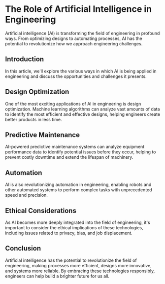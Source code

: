 # The Role of Artificial Intelligence in Engineering

Artificial intelligence (AI) is transforming the field of engineering in profound ways. From optimizing designs to automating processes, AI has the potential to revolutionize how we approach engineering challenges.

## Introduction

In this article, we'll explore the various ways in which AI is being applied in engineering and discuss the opportunities and challenges it presents.

## Design Optimization

One of the most exciting applications of AI in engineering is design optimization. Machine learning algorithms can analyze vast amounts of data to identify the most efficient and effective designs, helping engineers create better products in less time.

## Predictive Maintenance

AI-powered predictive maintenance systems can analyze equipment performance data to identify potential issues before they occur, helping to prevent costly downtime and extend the lifespan of machinery.

## Automation

AI is also revolutionizing automation in engineering, enabling robots and other automated systems to perform complex tasks with unprecedented speed and precision.

## Ethical Considerations

As AI becomes more deeply integrated into the field of engineering, it's important to consider the ethical implications of these technologies, including issues related to privacy, bias, and job displacement.

## Conclusion

Artificial intelligence has the potential to revolutionize the field of engineering, making processes more efficient, designs more innovative, and systems more reliable. By embracing these technologies responsibly, engineers can help build a brighter future for us all.
